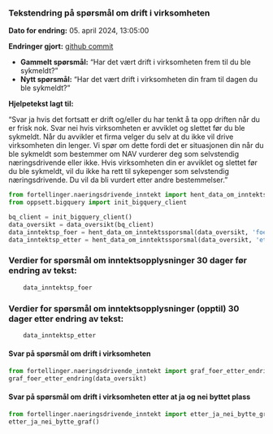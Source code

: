 :::{.column-body}
### Tekstendring på spørsmål om drift i virksomheten

**Dato for endring:** 05. april 2024, 13:05:00

**Endringer gjort:** [github commit](https://github.com/navikt/sykepengesoknad-frontend/commit/eda2df9899dbf15f81eaa10b35b2f2a143088150)

- **Gammelt spørsmål:** "Har det vært drift i virksomheten frem til du ble sykmeldt?"
- **Nytt spørsmål:** "Har det vært drift i virksomheten din fram til dagen du ble sykmeldt?"

**Hjelpetekst lagt til:**

"Svar ja hvis det fortsatt er drift og/eller du har tenkt å ta opp driften når du er frisk nok. Svar nei hvis virksomheten er avviklet og slettet før du ble sykmeldt. Når du avvikler et firma velger du selv at du ikke vil drive virksomheten din lenger. Vi spør om dette fordi det er situasjonen din når du ble sykmeldt som bestemmer om NAV vurderer deg som selvstendig næringsdrivende eller ikke. Hvis virksomheten din er avviklet og slettet før du ble sykmeldt, vil du ikke ha rett til sykepenger som selvstendig næringsdrivende. Du vil da bli vurdert etter andre bestemmelser."
:::

```python
from fortellinger.naeringsdrivende_inntekt import hent_data_om_inntektssporsmal, data_oversikt
from oppsett.bigquery import init_bigquery_client

bq_client = init_bigquery_client()
data_oversikt = data_oversikt(bq_client)
data_inntektsp_foer = hent_data_om_inntektssporsmal(data_oversikt, 'foer')
data_inntektsp_etter = hent_data_om_inntektssporsmal(data_oversikt, 'etter')

```

::: {.callout-note collapse="true"}
### Verdier for spørsmål om inntektsopplysninger **30 dager før** endring av tekst:
```python
    data_inntektsp_foer
```
:::

::: {.callout-note collapse="true"}
### Verdier for spørsmål om inntektsopplysninger **(opptil) 30 dager etter** endring av tekst:
```python
    data_inntektsp_etter
```
:::

#### Svar på spørsmål om drift i virksomheten
```python
from fortellinger.naeringsdrivende_inntekt import graf_foer_etter_endring
graf_foer_etter_endring(data_oversikt)

```


#### Svar på spørsmål om drift i virksomheten etter at ja og nei byttet plass
```python
from fortellinger.naeringsdrivende_inntekt import etter_ja_nei_bytte_graf
etter_ja_nei_bytte_graf()

```